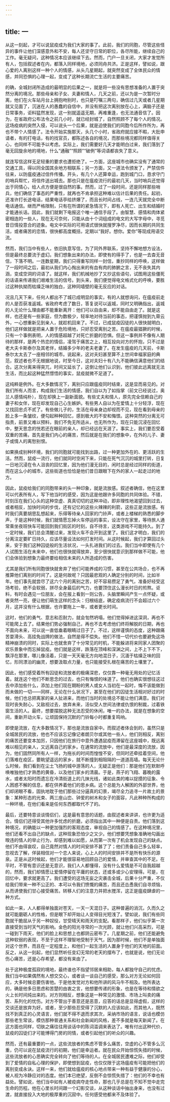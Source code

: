 ```yaml
---
---
---
```

title: 一
---



从这一刻起，才可以说鼠疫成为我们大家的事了。此前，我们的同胞，尽管这些怪异的事件让他们深感意外和不安，每人还坚守日常的职位，各尽所能，继续自己的工作。毫无疑问，这种情况本应该继续下去。然而，门户一旦关闭，大家才发觉所有人，包括叙述者在内，都落入同样境地，必须同舟共济。正是这样，譬如说，跟心爱的人离别这样一种个人的情感，从头几星期起，就突然变成了全体民众的情感，并同恐惧的心理一起，变成了这种长期流亡生活的主要痛苦。

的确，全城封闭所造成的最明显的后果之一，就是将一些没有思想准备的人置于突然分离的境况。那些母亲和子女、夫妻和情人，几天之前，还以为是一次暂时分离，他们在火车站月台上拥抱吻别时，也只是叮嘱三两句，确信过几天或者几星期就又见面了，沉迷在人的愚蠢的自信中，并没有把这次离别放在心上，满脑子还是日常事务，讵料猛然发现，这一别就遥遥无期，再难重逢，也无法通音信了。因为，在省政府公布法令之前几小时，就已经封城了，自然照顾不了每个人的情况。这场疫病的突然入侵，可以说头一个后果，就是迫使我们的同胞今后所作所为，再也不带个人情感了。法令开始实施那天，头几个小时，省政府就应接不暇，大批申请者，有的打电话，有的找官员，都陈述各自的境况，而那些境况都同样值得关心，也同样不可能予以考虑。实际上，我们需要好几天才能明白过来，我们落到了毫无回旋余地的境地，什么“通融”“照顾”“破例”等词语都丧失了意义。

就连写信这样无足轻重的要求也遭拒绝了。一方面，这座城市也确实没有了通常的交通工具，得以同全国其余地方相联系；另一方面，又一道法令颁发了，严禁信件往来，以防瘟疫通过信件传播。开头，有几个人还算幸运，跑到城门口，恳求守门的哨兵帮忙，将信件送出城去。那也只是在瘟疫流行的最初几天，当时哨兵还觉得出于同情心，给人点方便是很自然的事。然而，过了一段时间，还是同样那些哨兵，他们确信了事态的严重性，就再也不肯承担这种难以估计后果的责任。起初，还准许打长途电话，结果电话亭给挤爆了，而且长时间占线，一连几天就完全中断电话通信。继而严格限制，只有在所谓的紧急情况下，即有人死亡、出生和结婚时才能通长话。因此，我们就剩下电报这个唯一通信手段了。由智慧、感情和肉体紧密相连的一些人，现在无可奈何，只能从由十个词组成的电文的大写字母中，寻觅昔日情投意合的迹象。电文中实际的可用语式很快就搜罗净尽，因而长期的共同生活，或者痛苦的恋情，很快都高度概括，定期以“我好。想你。爱你”等现成用语交流。

然而，我们当中有些人，依旧执意写信，为了同外界联系，坚持不懈地想方设法，但是最终总要流于虚幻。我们想象出来的办法，即使有的得手了，也是一去杳无音信，下落不明。一连数星期，我们只得重写同样一封信，重抄同样的呼唤，这样做了一段时间之后，最初从我们内心掏出来的有血有肉的肺腑之言，无不丧失其内涵，变成空洞的词语了。就这样，我们机械地抄了又抄这些语句，试图用这些僵死的话语来传递我们艰难生活的信号。到头来，我们便觉得电文格式化的呼唤，要胜过这种执拗而枯燥乏味的独白，这种同墙壁的毫无反应的对话。

况且几天下来，任何人都出不了城已成明显的事实，有的人就想询问，在瘟疫前走的人是否获准返城。省政府考虑了数日，答复说可以返城，同时又明确指出，返城的人无论什么理由都不能重新离开：他们可以自由来，却不能自由走了。就是这样，也还是有一些家庭，但为数极少，轻率地对待当前的事态，把谨慎抛到九霄云外，一心想重新见到亲人，就趁机回来了。不过，已成鼠疫囚徒的人很快就明白，他们这样做就是把亲人置于危险境地，只好忍受离别之苦。在瘟疫最猖獗的时候，只有一个事例表明，人的情感超越了对死亡折磨的恐惧。但这一事例并不像有人期待的那样，是两个热恋的情侣，凌驾于痛苦之上，相互投向对方的怀抱，只不过是老大夫卡斯泰尔及其老伴，结婚多少年的老夫老妻了。在发生瘟疫的几天前，卡斯泰尔太太去了一座相邻的城市。说起来，这对夫妇甚至算不上世间幸福家庭的典范，叙述者也不无根据地说，时至今日，这对夫妇十有八九不能确信满意他们的结合。这次分离来得突兀，时间又延长了，这倒让他们认识到，他们彼此远离就无法生活，而比起这种猛然憬悟的事实，鼠疫就微不足道了。

这纯粹是例外。在大多数情况下，离别只应跟瘟疫同时结束，这是显而易见的。对我们所有人而言，构成我们生活的情感，我们自以为了如指掌（前文已经说过，奥兰人感情纯朴），现在却换上一副新面貌。有些丈夫和情人，原先完全信赖自己的妻子和女伴，现在却发现自己心生嫉妒。有些男人自以为在爱情上十分轻浮，现在又找回忠贞不贰了。有些做儿子的，生活在母亲身边却视而不见，现在看到母亲的脸上多一条皱纹，便勾起种种回忆，感到极大的不安和悔恨。这种突然的分离无可指责，前景又难以预料，我们不免无所适从，也无所作为，现在只能沉浸在回忆中，整天思念的恍若还在眼前的亲人，却已经远在天涯了。事实上，我们要忍受着双重的苦痛，首先是我们内心的痛苦，然后就是在我们的想象中，在外的儿子、妻子或情人的离愁别恨。

如果换成别种环境，我们的同胞就可能找到出路，过一种更加外在的、更活跃的生活。然而，鼠疫一流行，他们就同时空闲下来，只能在死气沉沉的城里打转，日复一日地沉浸在令人沮丧的回忆里，因为他们漫无目的，闲时总是经过同样的街道，而在这么小的城市，这些街道也恰恰是他们昔日跟眼下在外的家人一起走过的地方。

因此，鼠疫给我们的同胞带来的头一种印象，就是流放感。叙述者确信，他在这里可以代表所有人，写下他当时的感受，因为这是他跟许多同胞的共同体验。不错，时刻压在我们心头的这种空虚、真真切切的这种冲动，即非理性地渴望回到过去，或者相反，加快时间的步伐，还有记忆的这些火辣辣的利箭，这些正是流放感。有时我们真要胡思乱想起来，乐得等待亲人回家的门铃声，或者上楼梯的熟悉的脚步声，于是这种时候，我们就情愿忘掉火车停运的事实，设法守在家里，等待旅人通常乘坐夜班快车可能回到我们街区的时刻，自不待言，这类游戏不可能持久。到了一定时候，我们总会清醒过来，发现火车不会开到这里了。我们这才明白，我们的分离注定要旷日持久，应该尽量设法如何打发时间。从这时候起，我们才算回过头来，安于我们这种囚徒般的生活状况，一头扎进我们的过去。我们当中即使有几个人试图生活在未来中，他们也很快就得放弃，至少很快就意识到那样做不可能，他们会体验到想象力最终要给相信未来的人所造成的伤害。

尤其是我们所有同胞很快就舍弃了他们可能养成的习惯，甚至在公共场合，也不再推算他们离别的时间了。这是何故呢？只因最悲观的人确定分别的时间，比如半年。他们事先就尝尽了这六个月的离别之苦，好不容易攒足了勇气，准备好经受这场考验，绝不会软弱，拼尽全身最后的气力，也要顶住这么漫长时日的煎熬。讵料，有时会遇见一位朋友，会在报上看到一则公告，头脑里瞬间产生一点怀疑，或者突然一亮，便让他们萌生这样的念头：归根结底，确定疫病流行不会超过六个月，这并没有什么根据，也许要拖上一年，或者更长时间。

这时，他们的勇气、意志和忍耐力，就会訇然坍塌，他们觉得掉进这深洞，再也不可能爬上去了。结果他们势必强制自己，再也不去考虑他们终将解脱的日期，再也不面向未来，可以说一直低垂着眼睛过日子了。不过，这样谨慎的态度，这种跟痛苦耍滑头、高挂免战牌的做法，自然是得不偿失。他们不惜一切代价也要避免这场精神崩溃的同时，实际上也就舍弃了十分常见的时机，不能躲进将来同家人团聚的欢乐景象中而忘掉鼠疫。他们就是这样，跌落在顶峰和深渊之间，上不上下不下，飘浮在那里，哪儿像活着，只是一天天毫无方向地混日子，沉湎于枯燥乏味的回忆，形同漂泊的幽灵，想要汲取点力量，也只能接受扎根在痛苦的土壤里了。

因此，他们感受着所有囚徒和流放者的极痛深悲，仅仅靠一种毫无用处的记忆活着。就连这个他们不断思念的过去，也只有悔恨的味道了。他们也确实很想往这过去中添加些什么，添加上他们现在期盼的男人或女人当初在一起时，悔不该能做到而未做的一切——同样，无论在什么状况下，甚至在他们的囚徒生活相对好过的时候，他们也总把离家的亲人扯进来，而他们当时的处境总不能让他们满意。我们对现时丧失耐心，又敌视过去，放弃未来，活似受人世间法律或仇恨的制裁，过着铁窗生活的人。最终，想要摆脱这种无法忍受的休闲，唯一的办法，就是在想象的空间，重新开动火车，让顽固保持沉默的门铃每小时都重复鸣响。

即使是流放，在大多数情况下，那也是流放自家中。而叙述者体会到的，虽然只是全城居民的流放，他也不应该忘记像记者朗贝尔或其他一些人，他们则相反，离别的痛苦还要变本加厉，只因他们在旅行中意外遭遇鼠疫而滞留在这座城中，既远离难以相见的亲人，又远离自己的家乡。在通常的流放中，他们是最深度的流放，因为，他们固然同所有人一样，为拖长的时间而惶惶不安，但同时还牵挂着空间，他们落难在疫区，要眺望遥远的家乡，就不断撞到相阻隔的一道道高墙。每天无论什么时候，我们看到在尘土飞扬的城中游荡的人，无疑正是他们：那是他们在默默呼唤唯独他们才熟悉的黄昏，以及他们家乡的清晨。于是，燕子的飞翔、暮晚的露水，或者太阳时而遗忘在冷清街道上的几抹光线，诸如此类的难以捉摸的征象、令人困惑不解的信息，都在供养着他们的思乡病。这个总能为人解困的外部世界，他们却闭眼不看，固执地耽于他们那些过分逼真的幻景，竭尽全力追寻一片故土的景象：某种形态的光束、两三座山峦、钟爱的树木和女子的面容，凡此种种所构成的一种环境，在他们看来是任何东西都取代不了的。

最后，还要特意谈谈情侣们，这是最有意思的话题，由叙述者来讲讲，也许更为适合。情侣们还得受其他许多忧虑的折磨，必须指出其中一种便是自责。他们落到这种境况，的确能以一种更加强烈的客观态度，审视自己的情感了。在这种境况里，他们还看不出自己的缺点，这种现象恐怕少之又少。他们想要凭想象准确地勾画出暌违的情人的举止行为，却感到难以如愿，从而第一次有了机会发现自己的缺点。他们不由得哀叹，自己竟然对情人的时间安排不甚了了；他们责备自己多么轻率，忽视去了解，佯装相信对一个恋人来说，心上人的时间安排并不是所有快乐的源泉。正是从这时候起，他们才能很容易地回顾自己的爱情，并审查其中的不足。在平时，不管有意识还是无意识，我们人人都懂得，没有什么爱情是不可自我超越的，然而，我们却情愿让爱情停留在平庸的状态，还或多或少心安理得。可是，在回忆中，要求就更高了。我们遭受的这场无妄之灾袭击全城，后果十分严重，不仅给我们带来一种不公正的、本可以令我们愤慨的痛苦，而且还怂恿我们自寻烦恼，从而诱使我们甘心接受痛苦。转移人们的注意力并把水搅浑，这正是瘟疫肆虐的一种方式。

如此一来，人人都得单独面对苍天，一天一天混日子。这种普遍的消沉，久而久之就可能磨砺人的性格，但是眼下却开始让人变得目光短浅了。譬如说，我们有些同胞就干脆屈从于另一种奴役，甘受晴天和雨天的支配。看那样子，他们似乎第一次直接受到当时天气的影响。金色的阳光寻常的一次光顾，就让他们兴高采烈，可是一碰到下雨天，他们的脸上和思想上也都阴云密布了。几星期之前，他们还能避免这种软弱的表现，不至于这样不理智地受制于天气，因为那时候，他们不是单独面对这个世界，而且在一定程度上，和他们一起生活的人置身于他们的天地的前面。反之，从这一刻起，他们显然听任变幻无常的老天的摆布了，也就是说，他们无论伤心痛苦，还是心存希望，都没有来由了。

处于这种极度孤寂的境地，最终谁也不指望邻居来相助，每人都独守自己的忧虑。我们当中如果偶然有人想交交心，或者谈一谈自己的感受，那么对方无论如何回应，大多时候总要伤害他。于是他发觉对方和他所讲的风马牛不相及。他所表达的，确是他多日思虑和苦楚的由衷之言，他想要传递的形象，也是在等待和情欲之火上长时间炖出来的。对方则相反，想象这是一种常见的激情、市场上叫卖的痛苦、系列化的忧伤。对方不管出于善意还是恶意，应答的话总是显得虚假，这样的交谈还是放弃为好。或者，至少那些忍受得了沉默的人应该如此，而其他人，既然找不到真正的心灵语言，他们就不得不退而求其次，采纳市场的语言，说话也模仿那些老生常谈，模仿那种普通关系和社会新闻的风格，差不多就是每天新闻了。在这方面也同样，切肤之痛往往用谈话中的陈词滥调来表达了。唯有付出这种代价，鼠疫的囚徒们才可能博得门房的同情，或者引起他们的听众的兴趣。

然而，还有最重要的一点，这些流放者的焦虑不管多么痛苦，空虚的心不管多么沉重，仍可以说在鼠疫流行的初期，他们是幸运者。就在民众开始惊慌失措的时候，这些流放者的心思确实完全转向了他们等待的人。在全城居民遭难之际，他们却受到了爱情的自私心理的保护，即使想到鼠疫，也仅仅限于这场瘟疫有可能把他们的离别变成永诀。这样一来，他们就给瘟疫的核心地点带来一种有益于健康的分心，被人视为冷静应对的态度。他们本已绝望，反倒不会惊慌失措了：他们的不幸也有益处。譬如说，他们当中如有人被疫病夺走性命，那也几乎总是在不知不觉中走完生命的历程。他在心里长时间跟一个幻影交谈，从这种谈话中抽出身来，也没有过渡，就直接投入大地的极厚重的沉寂中。任何感受他都来不及体验了。